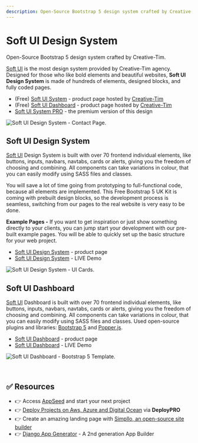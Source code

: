 ```yaml
---
description: Open-Source Bootstrap 5 design system crafted by Creative-Tim.
---
```


# Soft UI Design System

<SubHeading>Open-Source Bootstrap 5 design system crafted by Creative-Tim.</SubHeading>

[Soft UI](https://appseed.us/ui-kit/soft-ui-design-system) is the most design system provided by Creative-Tim agency. Designed for those who like bold elements and beautiful websites, **Soft UI Design System** is made of hundreds of elements, designed blocks, and fully coded pages.

- (Free) [Soft UI System](https://bit.ly/3v6JYIe) - product page hosted by [Creative-Tim](../partners/creative-tim.mdx)
- (Free) [Soft UI Dashboard](https://bit.ly/2Q1uIfK) - product page hosted by [Creative-Tim](../partners/creative-tim.mdx)
- [Soft UI System PRO](https://bit.ly/3730QW3) - the premium version of this design

![Soft UI Design System - Contact Page.](../../../static/assets/docs-soft-ui-contact-page.png)

## Soft UI Design System

[Soft UI](https://appseed.us/ui-kit/soft-ui-design-system) Design System is built with over 70 frontend individual elements, like buttons, inputs, navbars, navtabs, cards or alerts, giving you the freedom of choosing and combining. All components can take variations in colour, that you can easily modify using SASS files and classes.

You will save a lot of time going from prototyping to full-functional code, because all elements are implemented. This Free Bootstrap 5 UK Kit is coming with prebuilt design blocks, so the development process is seamless, switching from our pages to the real website is very easy to be done.

**Example Pages -** If you want to get inspiration or just show something directly to your clients, you can jump start your development with our pre-built example pages. You will be able to quickly set up the basic structure for your web project.

- [Soft UI Design System](https://bit.ly/3v6JYIe) - product page
- [Soft UI Design System](https://bit.ly/3nXZR0y) - LIVE Demo

![Soft UI Design System - UI Cards.](../../../static/assets/docs-soft-ui-cards.png)

## Soft UI Dashboard

[Soft UI](https://appseed.us/ui-kit/soft-ui-design-system) Dashboard is built with over 70 frontend individual elements, like buttons, inputs, navbars, navtabs, cards or alerts, giving you the freedom of choosing and combining. All components can take variations in colour, that you can easily modify using SASS files and classes. Used open-source plugins and libraries: [Bootstrap 5](https://www.getbootstrap.com/) and [Popper.js](https://popper.js.org/).

- [Soft UI Dashboard](https://bit.ly/2Q1uIfK) - product page
- [Soft UI Dashboard](https://bit.ly/3dLM7CE) - LIVE Demo

![Soft UI Dashboard - Bootstrap 5 Template.](../../../static/assets/docs-soft-ui-dashboard.png)

<br />

## ✅ Resources 

- 👉 Access [AppSeed](https://appseed.us/) and start your next project
- 👉 [Deploy Projects on Aws, Azure and Digital Ocean](https://www.docs.deploypro.dev/) via **DeployPRO**
- 👉 Create an amazing landing page with [Simpllo, an open-source site builder](https://www.simpllo.com/)
- 👉 [Django App Generator](https://app-generator.dev/django/) - A 2nd generation App Builder
